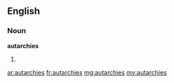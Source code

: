 ==English==

===Noun===
'''autarchies'''

# {{plural of|[[autarchy]]}}

[[ar:autarchies]]
[[fr:autarchies]]
[[mg:autarchies]]
[[my:autarchies]]